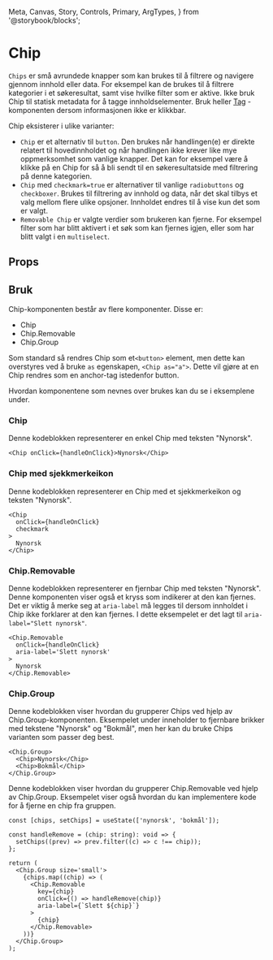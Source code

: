   Meta,
  Canvas,
  Story,
  Controls,
  Primary,
  ArgTypes,
} from '@storybook/blocks';

<Meta of={ChipStories} />

# Chip

<Information text='beta' />

`Chips` er små avrundede knapper som kan brukes til å filtrere og navigere gjennom innhold eller data. For eksempel kan de brukes til å filtrere kategorier i et søkeresultat, samt vise hvilke filter som er aktive. Ikke bruk Chip til statisk metadata for å tagge innholdselementer. Bruk heller [Tag](https://digdir.github.io/designsystem/?path=/docs/kjernekomponenter-tag--docs) -komponenten dersom informasjonen ikke er klikkbar.

Chip eksisterer i ulike varianter:

- `Chip` er et alternativ til `button`. Den brukes når handlingen(e) er direkte relatert til hovedinnholdet og når handlingen ikke krever like mye oppmerksomhet som vanlige knapper. Det kan for eksempel være å klikke på en Chip for så å bli sendt til en søkeresultatside med filtrering på denne kategorien.
- `Chip` med `checkmark=true` er alternativer til vanlige `radiobuttons` og `checkboxer`. Brukes til filtrering av innhold og data, når det skal tilbys et valg mellom flere ulike opsjoner. Innholdet endres til å vise kun det som er valgt.
- `Removable Chip` er valgte verdier som brukeren kan fjerne. For eksempel filter som har blitt aktivert i et søk som kan fjernes igjen, eller som har blitt valgt i en `multiselect`.

## Props

<Primary />
<Controls />

## Bruk

<Information text='token' />

Chip-komponenten består av flere komponenter. Disse er:

- Chip
- Chip.Removable
- Chip.Group

Som standard så rendres Chip som et`<button>` element, men dette kan overstyres ved å bruke `as` egenskapen, `<Chip as="a">`. Dette vil gjøre at en Chip rendres som en anchor-tag istedenfor button.

Hvordan komponentene som nevnes over brukes kan du se i eksemplene under.

### Chip

Denne kodeblokken representerer en enkel Chip med teksten "Nynorsk".

```tsx
<Chip onClick={handleOnClick}>Nynorsk</Chip>
```

<Canvas of={ChipStories.Default} />

### Chip med sjekkmerkeikon

Denne kodeblokken representerer en Chip med et sjekkmerkeikon og teksten "Nynorsk".

```tsx
<Chip
  onClick={handleOnClick}
  checkmark
>
  Nynorsk
</Chip>
```

<Canvas of={ChipStories.ChipWithCheckmark} />

### Chip.Removable

Denne kodeblokken representerer en fjernbar Chip med teksten "Nynorsk". Denne komponenten viser også et kryss som indikerer at den kan fjernes. Det er viktig å merke seg at `aria-label` må legges til dersom innholdet
i Chip ikke forklarer at den kan fjernes. I dette eksempelet er det lagt til `aria-label="Slett nynorsk"`.

```tsx
<Chip.Removable
  onClick={handleOnClick}
  aria-label='Slett nynorsk'
>
  Nynorsk
</Chip.Removable>
```

<Canvas of={ChipStories.Removable} />

### Chip.Group

Denne kodeblokken viser hvordan du grupperer Chips ved hjelp av Chip.Group-komponenten. Eksempelet under inneholder to fjernbare brikker med tekstene "Nynorsk" og "Bokmål", men her kan du bruke Chips varianten som passer deg best.

```tsx
<Chip.Group>
  <Chip>Nynorsk</Chip>
  <Chip>Bokmål</Chip>
</Chip.Group>
```

<Canvas of={ChipStories.Group} />

Denne kodeblokken viser hvordan du grupperer Chip.Removable ved hjelp av Chip.Group. Eksempelet viser også hvordan du kan implementere kode for å fjerne en chip fra gruppen.

```tsx
const [chips, setChips] = useState(['nynorsk', 'bokmål']);

const handleRemove = (chip: string): void => {
  setChips((prev) => prev.filter((c) => c !== chip));
};

return (
  <Chip.Group size='small'>
    {chips.map((chip) => (
      <Chip.Removable
        key={chip}
        onClick={() => handleRemove(chip)}
        aria-label={`Slett ${chip}`}
      >
        {chip}
      </Chip.Removable>
    ))}
  </Chip.Group>
);
```

<Canvas of={ChipStories.RemovableGroup} />
